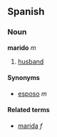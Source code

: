 ==Spanish==
===Noun===
'''marido''' ''m''

# [[husband]]

====Synonyms====
*[[esposo]] ''m''

====Related terms====
*[[marida]] ''f''